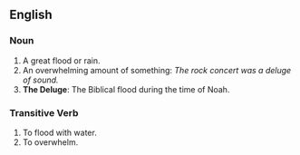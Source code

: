 ==English==

===Noun===

# A great flood or rain.
# An overwhelming amount of something: ''The rock concert was a deluge of sound.''
# '''The Deluge''': The Biblical flood during the time of Noah.

===Transitive Verb===

# To flood with water.
# To overwhelm.